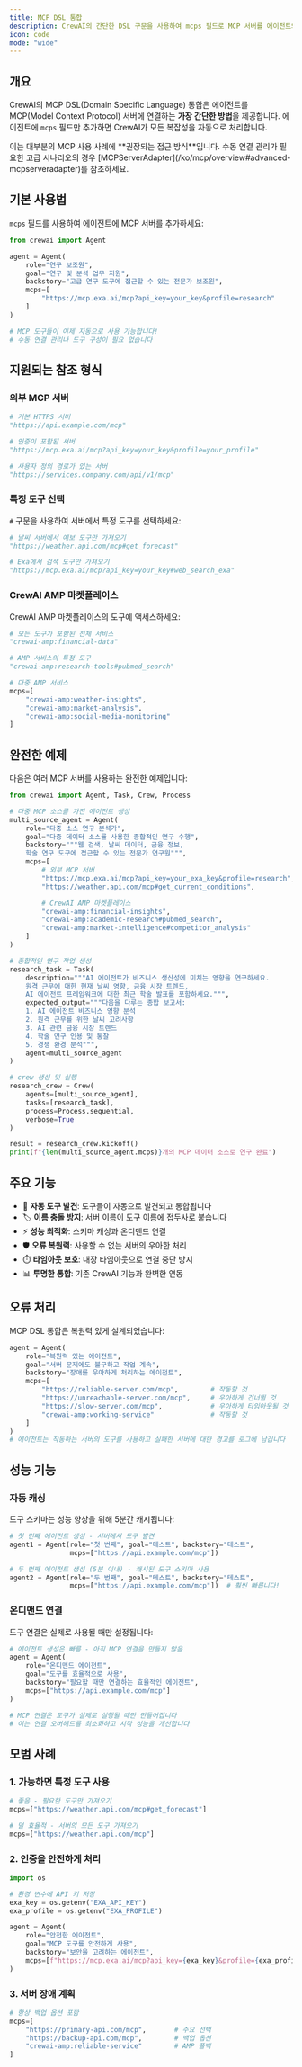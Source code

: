 ```yaml
---
title: MCP DSL 통합
description: CrewAI의 간단한 DSL 구문을 사용하여 mcps 필드로 MCP 서버를 에이전트와 직접 통합하는 방법을 알아보세요.
icon: code
mode: "wide"
---
```


## 개요

CrewAI의 MCP DSL(Domain Specific Language) 통합은 에이전트를 MCP(Model Context Protocol) 서버에 연결하는 **가장 간단한 방법**을 제공합니다. 에이전트에 `mcps` 필드만 추가하면 CrewAI가 모든 복잡성을 자동으로 처리합니다.

<Info>
이는 대부분의 MCP 사용 사례에 **권장되는 접근 방식**입니다. 수동 연결 관리가 필요한 고급 시나리오의 경우 [MCPServerAdapter](/ko/mcp/overview#advanced-mcpserveradapter)를 참조하세요.
</Info>

## 기본 사용법

`mcps` 필드를 사용하여 에이전트에 MCP 서버를 추가하세요:

```python
from crewai import Agent

agent = Agent(
    role="연구 보조원",
    goal="연구 및 분석 업무 지원",
    backstory="고급 연구 도구에 접근할 수 있는 전문가 보조원",
    mcps=[
        "https://mcp.exa.ai/mcp?api_key=your_key&profile=research"
    ]
)

# MCP 도구들이 이제 자동으로 사용 가능합니다!
# 수동 연결 관리나 도구 구성이 필요 없습니다
```

## 지원되는 참조 형식

### 외부 MCP 서버

```python
# 기본 HTTPS 서버
"https://api.example.com/mcp"

# 인증이 포함된 서버
"https://mcp.exa.ai/mcp?api_key=your_key&profile=your_profile"

# 사용자 정의 경로가 있는 서버
"https://services.company.com/api/v1/mcp"
```

### 특정 도구 선택

`#` 구문을 사용하여 서버에서 특정 도구를 선택하세요:

```python
# 날씨 서버에서 예보 도구만 가져오기
"https://weather.api.com/mcp#get_forecast"

# Exa에서 검색 도구만 가져오기
"https://mcp.exa.ai/mcp?api_key=your_key#web_search_exa"
```

### CrewAI AMP 마켓플레이스

CrewAI AMP 마켓플레이스의 도구에 액세스하세요:

```python
# 모든 도구가 포함된 전체 서비스
"crewai-amp:financial-data"

# AMP 서비스의 특정 도구
"crewai-amp:research-tools#pubmed_search"

# 다중 AMP 서비스
mcps=[
    "crewai-amp:weather-insights",
    "crewai-amp:market-analysis",
    "crewai-amp:social-media-monitoring"
]
```

## 완전한 예제

다음은 여러 MCP 서버를 사용하는 완전한 예제입니다:

```python
from crewai import Agent, Task, Crew, Process

# 다중 MCP 소스를 가진 에이전트 생성
multi_source_agent = Agent(
    role="다중 소스 연구 분석가",
    goal="다중 데이터 소스를 사용한 종합적인 연구 수행",
    backstory="""웹 검색, 날씨 데이터, 금융 정보,
    학술 연구 도구에 접근할 수 있는 전문가 연구원""",
    mcps=[
        # 외부 MCP 서버
        "https://mcp.exa.ai/mcp?api_key=your_exa_key&profile=research",
        "https://weather.api.com/mcp#get_current_conditions",

        # CrewAI AMP 마켓플레이스
        "crewai-amp:financial-insights",
        "crewai-amp:academic-research#pubmed_search",
        "crewai-amp:market-intelligence#competitor_analysis"
    ]
)

# 종합적인 연구 작업 생성
research_task = Task(
    description="""AI 에이전트가 비즈니스 생산성에 미치는 영향을 연구하세요.
    원격 근무에 대한 현재 날씨 영향, 금융 시장 트렌드,
    AI 에이전트 프레임워크에 대한 최근 학술 발표를 포함하세요.""",
    expected_output="""다음을 다루는 종합 보고서:
    1. AI 에이전트 비즈니스 영향 분석
    2. 원격 근무를 위한 날씨 고려사항
    3. AI 관련 금융 시장 트렌드
    4. 학술 연구 인용 및 통찰
    5. 경쟁 환경 분석""",
    agent=multi_source_agent
)

# crew 생성 및 실행
research_crew = Crew(
    agents=[multi_source_agent],
    tasks=[research_task],
    process=Process.sequential,
    verbose=True
)

result = research_crew.kickoff()
print(f"{len(multi_source_agent.mcps)}개의 MCP 데이터 소스로 연구 완료")
```

## 주요 기능

- 🔄 **자동 도구 발견**: 도구들이 자동으로 발견되고 통합됩니다
- 🏷️ **이름 충돌 방지**: 서버 이름이 도구 이름에 접두사로 붙습니다
- ⚡ **성능 최적화**: 스키마 캐싱과 온디맨드 연결
- 🛡️ **오류 복원력**: 사용할 수 없는 서버의 우아한 처리
- ⏱️ **타임아웃 보호**: 내장 타임아웃으로 연결 중단 방지
- 📊 **투명한 통합**: 기존 CrewAI 기능과 완벽한 연동

## 오류 처리

MCP DSL 통합은 복원력 있게 설계되었습니다:

```python
agent = Agent(
    role="복원력 있는 에이전트",
    goal="서버 문제에도 불구하고 작업 계속",
    backstory="장애를 우아하게 처리하는 에이전트",
    mcps=[
        "https://reliable-server.com/mcp",        # 작동할 것
        "https://unreachable-server.com/mcp",     # 우아하게 건너뛸 것
        "https://slow-server.com/mcp",            # 우아하게 타임아웃될 것
        "crewai-amp:working-service"              # 작동할 것
    ]
)
# 에이전트는 작동하는 서버의 도구를 사용하고 실패한 서버에 대한 경고를 로그에 남깁니다
```

## 성능 기능

### 자동 캐싱

도구 스키마는 성능 향상을 위해 5분간 캐시됩니다:

```python
# 첫 번째 에이전트 생성 - 서버에서 도구 발견
agent1 = Agent(role="첫 번째", goal="테스트", backstory="테스트",
               mcps=["https://api.example.com/mcp"])

# 두 번째 에이전트 생성 (5분 이내) - 캐시된 도구 스키마 사용
agent2 = Agent(role="두 번째", goal="테스트", backstory="테스트",
               mcps=["https://api.example.com/mcp"])  # 훨씬 빠릅니다!
```

### 온디맨드 연결

도구 연결은 실제로 사용될 때만 설정됩니다:

```python
# 에이전트 생성은 빠름 - 아직 MCP 연결을 만들지 않음
agent = Agent(
    role="온디맨드 에이전트",
    goal="도구를 효율적으로 사용",
    backstory="필요할 때만 연결하는 효율적인 에이전트",
    mcps=["https://api.example.com/mcp"]
)

# MCP 연결은 도구가 실제로 실행될 때만 만들어집니다
# 이는 연결 오버헤드를 최소화하고 시작 성능을 개선합니다
```

## 모범 사례

### 1. 가능하면 특정 도구 사용

```python
# 좋음 - 필요한 도구만 가져오기
mcps=["https://weather.api.com/mcp#get_forecast"]

# 덜 효율적 - 서버의 모든 도구 가져오기
mcps=["https://weather.api.com/mcp"]
```

### 2. 인증을 안전하게 처리

```python
import os

# 환경 변수에 API 키 저장
exa_key = os.getenv("EXA_API_KEY")
exa_profile = os.getenv("EXA_PROFILE")

agent = Agent(
    role="안전한 에이전트",
    goal="MCP 도구를 안전하게 사용",
    backstory="보안을 고려하는 에이전트",
    mcps=[f"https://mcp.exa.ai/mcp?api_key={exa_key}&profile={exa_profile}"]
)
```

### 3. 서버 장애 계획

```python
# 항상 백업 옵션 포함
mcps=[
    "https://primary-api.com/mcp",       # 주요 선택
    "https://backup-api.com/mcp",        # 백업 옵션
    "crewai-amp:reliable-service"        # AMP 폴백
]
```
